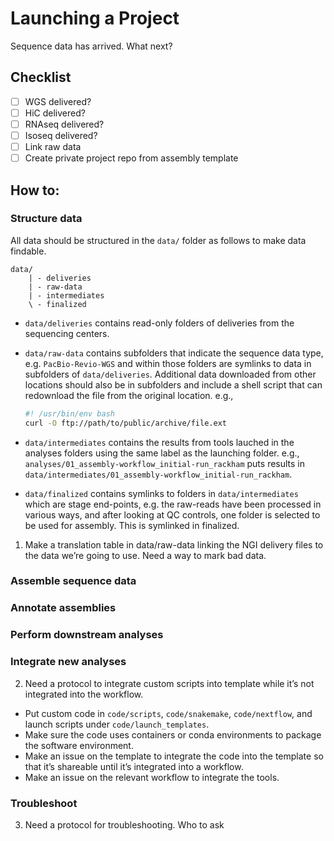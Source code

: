 # Launching a Project

Sequence data has arrived. What next?

## Checklist

- [ ] WGS delivered?
- [ ] HiC delivered?
- [ ] RNAseq delivered?
- [ ] Isoseq delivered?
- [ ] Link raw data
- [ ] Create private project repo from assembly template

## How to:

### Structure data

All data should be structured in the `data/` folder as follows to make data findable.

```
data/
    | - deliveries
    | - raw-data
    | - intermediates
    \ - finalized
```

- `data/deliveries` contains read-only folders of deliveries from the sequencing centers.
- `data/raw-data` contains subfolders that indicate the sequence data type, e.g. `PacBio-Revio-WGS` and within those folders
    are symlinks to data in subfolders of `data/deliveries`. Additional data downloaded from other locations should
    also be in subfolders and include a shell script that can redownload the file from the original location. e.g.,

    ```bash
    #! /usr/bin/env bash
    curl -O ftp://path/to/public/archive/file.ext
    ```

- `data/intermediates` contains the results from tools lauched in the analyses folders using the same label as the launching folder.
    e.g., `analyses/01_assembly-workflow_initial-run_rackham` puts results in `data/intermediates/01_assembly-workflow_initial-run_rackham`.
- `data/finalized` contains symlinks to folders in `data/intermediates` which are stage end-points, e.g. the raw-reads have been processed
    in various ways, and after looking at QC controls, one folder is selected to be used for assembly. This is symlinked in finalized.


1. Make a translation table in data/raw-data linking the NGI delivery files to the data we're going to use. Need a way to mark bad data.

### Assemble sequence data

### Annotate assemblies

### Perform downstream analyses

### Integrate new analyses

2. Need a protocol to integrate custom scripts into template while it's not
integrated into the workflow. 

- Put custom code in `code/scripts`, `code/snakemake`, `code/nextflow`, and launch scripts under `code/launch_templates`.
- Make sure the code uses containers or conda environments to package the software environment.
- Make an issue on the template to integrate the code into the template so that it's shareable until it's integrated into
a workflow.
- Make an issue on the relevant workflow to integrate the tools.

### Troubleshoot

3. Need a protocol for troubleshooting. Who to ask

